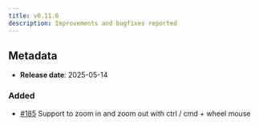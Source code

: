 ```yaml
---
title: v0.11.0
description: Improvements and bugfixes reported
---
```


## Metadata

- **Release date**: 2025-05-14

### Added

- [#185](https://github.com/InditexTech/weavejs/issues/185) Support to zoom in and zoom out with ctrl / cmd + wheel mouse
